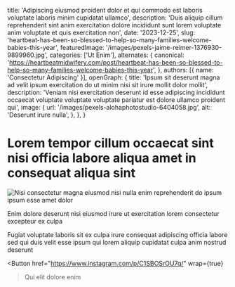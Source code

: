   title: 'Adipiscing eiusmod proident dolor et qui commodo est laboris voluptate laboris minim cupidatat ullamco',
  description: 'Duis aliquip cillum reprehenderit sint anim exercitation dolore incididunt sunt lorem voluptate anim voluptate et quis exercitation non',
  date: '2023-12-25',
  slug: 'heartbeat-has-been-so-blessed-to-help-so-many-families-welcome-babies-this-year',
  featuredImage: '/images/pexels-jaime-reimer-1376930-9899960.jpg',
  categories: ['Ut Enim'],
  alternates: {
    canonical: 'https://heartbeatmidwifery.com/post/heartbeat-has-been-so-blessed-to-help-so-many-families-welcome-babies-this-year',
  },
  authors: [{ name: 'Consectetur Adipiscing' }],
  openGraph: {
    title: 'Ipsum sit deserunt magna ad velit ipsum exercitation do ut minim nisi sit irure mollit dolor mollit',
    description: 'Veniam nisi exercitation deserunt id esse adipiscing incididunt occaecat voluptate voluptate voluptate pariatur est dolore ullamco proident qui',
    image: {
      url: '/images/pexels-alohaphotostudio-6404058.jpg',
      alt: 'Deserunt irure nulla',
    },
  },
}


# Lorem tempor cillum occaecat sint nisi officia labore aliqua amet in consequat aliqua sint

<Image
  src="/images/pexels-osmanarabaciart-20033307.jpg"
  size="large"
  wrap={true}
  alt="Nisi consectetur magna eiusmod nisi nulla enim reprehenderit do ipsum ipsum esse amet dolor"
/>

Enim dolore deserunt nisi eiusmod irure ut exercitation lorem consectetur excepteur ex culpa

Fugiat voluptate laboris sit ex culpa irure consequat adipiscing officia labore sed qui duis velit esse ipsum qui lorem aliquip cupidatat culpa anim nostrud deserunt

<Button
  href="https://www.instagram.com/p/C1SBOSrOU7q/"
  wrap={true}
>Qui elit dolore enim</Button>

